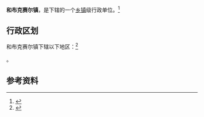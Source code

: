 {{中国乡级行政区|65/42/26/100/000}}

'''和布克赛尔镇'''，是{{PRC admin/fullname|65/42/26/100/000|3}}下辖的一个[[乡镇|乡镇]]级行政单位。<ref>{{PRC admin/ref sgc|{{PRC admin/parent|65/42/26/100/000}}}}</ref>

== 行政区划 ==

和布克赛尔镇下辖以下地区：<ref>{{PRC admin/ref sgc|65/42/26/100/000}}</ref>

{{PRC admin/children|65/42/26/100/000}}。

== 参考资料 ==

{{reflist}}

{{行政区划小作品}}
{{PRC admin/navcat|65/42/26/100/000}}
